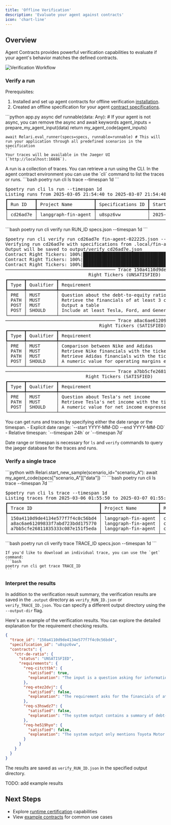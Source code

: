 ```yaml
---
title: 'Offline Verification'
description: 'Evaluate your agent against contracts'
icon: 'chart-line'
---
```


<style>
@import url('https://fonts.googleapis.com/css2?family=Space+Mono&display=swap');
</style>

## Overview

Agent Contracts provides powerful verification capabilities to evaluate if your agent's behavior matches the defined contracts. 

<img src="/images/verification.svg" alt="Verification Workflow" />

### Verify a run

Prerequisites:
1. Installed and set up agent contracts for offline verification [installation](/installation).
2. Created an offline specification for your agent [contract specifications](/contracts/specifications).

<Steps>
  <Step title="Run your application through all predefined scenarios">
    ```python app.py
    async def runnable(data: Any): # If your agent is not async, you can remove the async and await keywords
        agent_inputs = prepare_my_agent_input(data)
        return my_agent_code(agent_inputs)

    await Relari.eval_runner(specs=specs, runnable=runnable) # This will run your application through all predefined scenarios in the specification
    ```
    Your traces will be available in the Jaeger UI (`http://localhost:16686`).
  </Step>
  <Step title="Retrieve the run">
    A run is a collection of traces. You can retrieve a run using the CLI.
    In the agent contract environment you can use the `cli` command to list the traces or runs.
    ```bash
    poetry run cli ls trace --timespan 1d
    ```
<pre style={{ fontFamily: '"Space Mono", monospace', lineHeight: '1.2em' }}>
$poetry run cli ls run --timespan 1d
Listing runs from 2025-03-05 21:54:40 to 2025-03-07 21:54:40...
┏━━━━━━━━━━┳━━━━━━━━━━━━━━━━━━━━━┳━━━━━━━━━━━━━━━━━━━┳━━━━━━━━━━━━━━━━━━━━━┳━━━━━━━━━━━━━━━━━━━━━┓
┃ Run ID   ┃ Project Name        ┃ Specifications ID ┃ Start Time          ┃ End Time            ┃
┡━━━━━━━━━━╇━━━━━━━━━━━━━━━━━━━━━╇━━━━━━━━━━━━━━━━━━━╇━━━━━━━━━━━━━━━━━━━━━╇━━━━━━━━━━━━━━━━━━━━━┩
│ cd26ad7e │ langgraph-fin-agent │ u8spz6vw          │ 2025-03-06 12:45:32 │ 2025-03-06 12:45:32 │
└──────────┴─────────────────────┴───────────────────┴─────────────────────┴─────────────────────┘
</pre>

  </Step>
  <Step title="Verify the run against the specification">
    ```bash
    poetry run cli verify run RUN_ID specs.json --timespan 1d
    ```
  
  <pre style={{ fontFamily: '"Space Mono", monospace', lineHeight: '1.2em' }}>
$poetry run cli verify run cd26ad7e fin-agent-022225.json --timespan 1d
Verifying run cd26ad7e with specifications from .local/fin-agent-022225.json...
Output will be saved to output/verify_cd26ad7e.json
Contract Right Tickers: 100%|████████████████████████████████████████████████████████████████| 3/3 [00:05 < 00:00,  1.93s/it]
Contract Right Tickers: 100%|████████████████████████████████████████████████████████████████| 4/4 [00:07 < 00:00,  1.91s/it]
Contract Right Tickers: 100%|████████████████████████████████████████████████████████████████| 4/4 [00:08 < 00:00,  2.06s/it]
───────────────────────────────────────── Trace 150a4110d9de4134e577f7f4c0c56bd4 ──────────────────────────────────────────
                               Right Tickers (UNSATISFIED)
┏━━━━━━┳━━━━━━━━━━━┳━━━━━━━━━━━━━━━━━━━━━━━━━━━━━━━━━━━━━━━━━━━━━━━━━━━━━━━━━┳━━━━━━━━━━━┓
┃ Type ┃ Qualifier ┃ Requirement                                             ┃ Satisfied ┃
┡━━━━━━╇━━━━━━━━━━━╇━━━━━━━━━━━━━━━━━━━━━━━━━━━━━━━━━━━━━━━━━━━━━━━━━━━━━━━━━╇━━━━━━━━━━━┩
│ PRE  │ MUST      │ Question about the debt-to-equity ratio                 │ Yes       │
│ PATH │ MUST      │ Retrieve the financials of at least 3 car manufacturers │ No        │
│ POST │ MUST      │ Output a table                                          │ No        │
│ POST │ SHOULD    │ Include at least Tesla, Ford, and General Motors        │ No        │
└──────┴───────────┴─────────────────────────────────────────────────────────┴───────────┘
───────────────────────────────────────── Trace a8ac6ae61209833f7abd723bdd175770 ──────────────────────────────────────────
                                   Right Tickers (SATISFIED)                                    
┏━━━━━━┳━━━━━━━━━━━┳━━━━━━━━━━━━━━━━━━━━━━━━━━━━━━━━━━━━━━━━━━━━━━━━━━━━━━━━━━━━━━━┳━━━━━━━━━━━┓
┃ Type ┃ Qualifier ┃ Requirement                                                   ┃ Satisfied ┃
┡━━━━━━╇━━━━━━━━━━━╇━━━━━━━━━━━━━━━━━━━━━━━━━━━━━━━━━━━━━━━━━━━━━━━━━━━━━━━━━━━━━━━╇━━━━━━━━━━━┩
│ PRE  │ MUST      │ Comparison between Nike and Adidas                            │ Yes       │
│ PATH │ MUST      │ Retrieve Nike financials with the ticker NKE                  │ Yes       │
│ PATH │ MUST      │ Retrieve Adidas financials with the ticker ADDYY              │ Yes       │
│ POST │ SHOULD    │ A numeric value for operating margins expressed in percentage │ Yes       │
└──────┴───────────┴───────────────────────────────────────────────────────────────┴───────────┘
───────────────────────────────────────── Trace a7bb5cfe26811835333c087e151f5eda ──────────────────────────────────────────
                              Right Tickers (SATISFIED)                               
┏━━━━━━┳━━━━━━━━━━━┳━━━━━━━━━━━━━━━━━━━━━━━━━━━━━━━━━━━━━━━━━━━━━━━━━━━━━┳━━━━━━━━━━━┓
┃ Type ┃ Qualifier ┃ Requirement                                         ┃ Satisfied ┃
┡━━━━━━╇━━━━━━━━━━━╇━━━━━━━━━━━━━━━━━━━━━━━━━━━━━━━━━━━━━━━━━━━━━━━━━━━━━╇━━━━━━━━━━━┩
│ PRE  │ MUST      │ Question about Tesla's net income                   │ Yes       │
│ PATH │ MUST      │ Retrieve Tesla's net income with the ticker TSLA    │ Yes       │
│ POST │ SHOULD    │ A numeric value for net income expressed in dollars │ Yes       │
└──────┴───────────┴─────────────────────────────────────────────────────┴───────────┘
</pre>

  </Step>
</Steps>

<Tip>
You can get runs and traces by specifying either the date range or the timespan.
- Explicit date range: `--start YYYY-MM-DD --end YYYY-MM-DD`
- Relative timespan: `--timespan 24h` or `--timespan 7d`

Date range or timespan is necessary for `ls` and `verify` commands to query the jaeger database for the traces and runs.
</Tip>

### Verify a single trace

<Steps>
  <Step title="Run your application on a single scenario">
    ```python
    with Relari.start_new_sample(scenario_id="scenario_A"):
        await my_agent_code(specs["scenario_A"]["data"])
    ```
  </Step>
  <Step title="List available traces">
    ```bash
    poetry run cli ls trace --timespan 7d
    ```
<pre style={{ fontFamily: '"Space Mono", monospace', lineHeight: '1.2em' }}>
$poetry run cli ls trace --timespan 1d
Listing traces from 2025-03-06 01:55:50 to 2025-03-07 01:55:50...
┏━━━━━━━━━━━━━━━━━━━━━━━━━━━━━━━━━━┳━━━━━━━━━━━━━━━━━━━━━┳━━━━━━━━━━┳━━━━━━━━━━━━━━━━━━━┳━━━━━━━━━━━━━━━━━━┳━━━━━━━━━━━━━━━━━━━━━┳━━━━━━━━━━━━━━━━━━━━━┓
┃ Trace ID                         ┃ Project Name        ┃ Run ID   ┃ Specifications ID ┃ Scenario ID      ┃ Start Time          ┃ End Time            ┃
┡━━━━━━━━━━━━━━━━━━━━━━━━━━━━━━━━━━╇━━━━━━━━━━━━━━━━━━━━━╇━━━━━━━━━━╇━━━━━━━━━━━━━━━━━━━╇━━━━━━━━━━━━━━━━━━╇━━━━━━━━━━━━━━━━━━━━━╇━━━━━━━━━━━━━━━━━━━━━┩
│ 150a4110d9de4134e577f7f4c0c56bd4 │ langgraph-fin-agent │ cd26ad7e │ u8spz6vw          │ de_ratio         │ 2025-03-06 12:45:32 │ 2025-03-06 12:45:32 │
│ a8ac6ae61209833f7abd723bdd175770 │ langgraph-fin-agent │ cd26ad7e │ u8spz6vw          │ nike_vs_adidas   │ 2025-03-06 12:45:32 │ 2025-03-06 12:45:32 │
│ a7bb5cfe26811835333c087e151f5eda │ langgraph-fin-agent │ cd26ad7e │ u8spz6vw          │ tesla_income     │ 2025-03-06 12:45:32 │ 2025-03-06 12:45:32 │
└──────────────────────────────────┴─────────────────────┴──────────┴───────────────────┴──────────────────┴─────────────────────┴─────────────────────┘
</pre>
  </Step>
  <Step title="Verify the trace">
    ```bash
    poetry run cli verify trace TRACE_ID specs.json --timespan 1d
    ```

    If you'd like to download an individual trace, you can use the `get` command:
    ```bash
    poetry run cli get trace TRACE_ID
    ```
  </Step>
</Steps>

### Interpret the results

In addition to the verification result summary, the verification results are saved in the `.output` directory as `verify_RUN_ID.json` or `verify_TRACE_ID.json`. You can specify a different output directory using the `--output-dir` flag.

Here's an example of the verification results. You can explore the detailed explanation for the requirement checking results.

```json .output/verify_150a4110d9de4134e577f7f4c0c56bd4.json
{
  "trace_id": "150a4110d9de4134e577f7f4c0c56bd4",
  "specification_id": "u8spz6vw",
  "contracts": {
    "ctr-de-ratio": {
      "status": "UNSATISFIED",
      "requirements": {
        "req-citcttbk": {
          "satisfied": true,
          "explanation": "The input is a question asking for information regarding the debt-to-equity ratio of car manufacturers, which directly relates to the requirement of questioning a specific financial metric, the debt-to-equity ratio. Therefore, the system input satisfies the property requirement."
        },
        "req-etez2dvj": {
          "satisfied": false,
          "explanation": "The requirement asks for the financials of at least 3 car manufacturers. However, the trace ultimately retrieved financial ratios for only 2 car manufacturers: Toyota Motor Corporation and Tesla Inc. Although the stock screener call returned multiple records, only the financials for TM and TSLA were processed and summarized."
        },
        "req-s3hswdz7": {
          "satisfied": false,
          "explanation": "The system output contains a summary of debt-to-equity ratios for car manufacturers presented in a markdown format table. However, a proper table representation is not visible due to formatting limitations of the markdown syntax in the context provided. Although the intended format is described as flowery text, it does not adhere to a standard, enforceable 'table' format, as required. Therefore, the requirement for an output table is not satisfied in its strictest interpretation, despite the presence of tabular data in the narrative."
        },
        "req-he519hyo": {
          "satisfied": false,
          "explanation": "The system output only mentions Toyota Motor Corporation and Tesla Inc., providing a debt-to-equity ratio for these two companies. However, the requirement explicitly states that the output must include at least Tesla, Ford, and General Motors. Since Ford and General Motors are not mentioned at all in the output, the requirement is not satisfied."
        }
      }
    }
  }
}
```

The results are saved as `verify_RUN_ID.json` in the specified output directory.

TODO: add example results


## Next Steps

- Explore [runtime certification](/certification/certification) capabilities
- View [example contracts](/examples) for common use cases